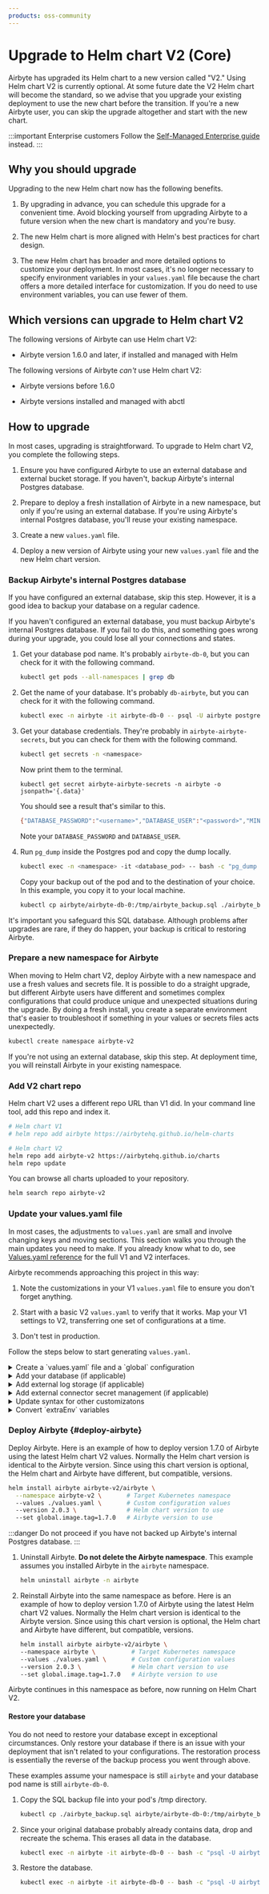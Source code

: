 ```yaml
---
products: oss-community
---
```



# Upgrade to Helm chart V2 (Core)

Airbyte has upgraded its Helm chart to a new version called "V2." Using Helm chart V2 is currently optional. At some future date the V2 Helm chart will become the standard, so we advise that you upgrade your existing deployment to use the new chart before the transition. If you're a new Airbyte user, you can skip the upgrade altogether and start with the new chart.

:::important Enterprise customers
Follow the [Self-Managed Enterprise guide](../enterprise-setup/chart-v2-enterprise) instead.
:::

## Why you should upgrade

Upgrading to the new Helm chart now has the following benefits.

1. By upgrading in advance, you can schedule this upgrade for a convenient time. Avoid blocking yourself from upgrading Airbyte to a future version when the new chart is mandatory and you're busy.

2. The new Helm chart is more aligned with Helm's best practices for chart design.

3. The new Helm chart has broader and more detailed options to customize your deployment. In most cases, it's no longer necessary to specify environment variables in your `values.yaml` file because the chart offers a more detailed interface for customization. If you do need to use environment variables, you can use fewer of them.

## Which versions can upgrade to Helm chart V2

The following versions of Airbyte can use Helm chart V2:

- Airbyte version 1.6.0 and later, if installed and managed with Helm

The following versions of Airbyte _can't_ use Helm chart V2:

- Airbyte versions before 1.6.0

- Airbyte versions installed and managed with abctl

## How to upgrade

In most cases, upgrading is straightforward. To upgrade to Helm chart V2, you complete the following steps.

1. Ensure you have configured Airbyte to use an external database and external bucket storage. If you haven't, backup Airbyte's internal Postgres database.

2. Prepare to deploy a fresh installation of Airbyte in a new namespace, but only if you're using an external database. If you're using Airbyte's internal Postgres database, you'll reuse your existing namespace.

3. Create a new `values.yaml` file.

4. Deploy a new version of Airbyte using your new `values.yaml` file and the new Helm chart version.

### Backup Airbyte's internal Postgres database

<Tabs groupId="external-db">
<TabItem value='db-yes' label='External database' default>

If you have configured an external database, skip this step. However, it is a good idea to backup your database on a regular cadence.

</TabItem>
<TabItem value='db-no' label='No external database' default>

If you haven't configured an external database, you must backup Airbyte's internal Postgres database. If you fail to do this, and something goes wrong during your upgrade, you could lose all your connections and states.

1. Get your database pod name. It's probably `airbyte-db-0`, but you can check for it with the following command.

    ```bash
    kubectl get pods --all-namespaces | grep db
    ```

2. Get the name of your database. It's probably `db-airbyte`, but you can check for it with the following command.

    ```bash
    kubectl exec -n airbyte -it airbyte-db-0 -- psql -U airbyte postgres
    ```

3. Get your database credentials. They're probably in `airbyte-airbyte-secrets`, but you can check for them with the following command.

    ```bash
    kubectl get secrets -n <namespace>
    ```

    Now print them to the terminal.

    ```
    kubectl get secret airbyte-airbyte-secrets -n airbyte -o jsonpath='{.data}'
    ```

    You should see a result that's similar to this.

    ```bash
    {"DATABASE_PASSWORD":"<username>","DATABASE_USER":"<password>","MINIO_ACCESS_KEY_ID":"<key>","MINIO_SECRET_ACCESS_KEY":"<key>","WORKLOAD_API_BEARER_TOKEN":"<key>"}%   
    ```

    Note your `DATABASE_PASSWORD` and `DATABASE_USER`.

4. Run `pg_dump` inside the Postgres pod and copy the dump locally.

    ```bash
    kubectl exec -n <namespace> -it <database_pod> -- bash -c "pg_dump -U airbyte db-airbyte > /tmp/airbyte_backup.sql"
    ```

    Copy your backup out of the pod and to the destination of your choice. In this example, you copy it to your local machine.

    ```bash
    kubectl cp airbyte/airbyte-db-0:/tmp/airbyte_backup.sql ./airbyte_backup.sql
    ```

It's important you safeguard this SQL database. Although problems after upgrades are rare, if they do happen, your backup is critical to restoring Airbyte.

</TabItem>
</Tabs>

### Prepare a new namespace for Airbyte

<Tabs groupId="external-db">
<TabItem value='db-yes' label='External database' default>

When moving to Helm chart V2, deploy Airbyte with a new namespace and use a fresh values and secrets file. It is possible to do a straight upgrade, but different Airbyte users have different and sometimes complex configurations that could produce unique and unexpected situations during the upgrade. By doing a fresh install, you create a separate environment that's easier to troubleshoot if something in your values or secrets files acts unexpectedly.

```bash
kubectl create namespace airbyte-v2
```

</TabItem>
<TabItem value='db-no' label='No external database' default>

If you're not using an external database, skip this step. At deployment time, you will reinstall Airbyte in your existing namespace.

</TabItem>
</Tabs>

### Add V2 chart repo

Helm chart V2 uses a different repo URL than V1 did. In your command line tool, add this repo and index it.

```bash
# Helm chart V1
# helm repo add airbyte https://airbytehq.github.io/helm-charts

# Helm chart V2
helm repo add airbyte-v2 https://airbytehq.github.io/charts
helm repo update
```

You can browse all charts uploaded to your repository.

```bash
helm search repo airbyte-v2
```

### Update your values.yaml file

In most cases, the adjustments to `values.yaml` are small and involve changing keys and moving sections. This section walks you through the main updates you need to make. If you already know what to do, see [Values.yaml reference](../deploying-airbyte/values) for the full V1 and V2 interfaces.

Airbyte recommends approaching this project in this way:

1. Note the customizations in your V1 `values.yaml` file to ensure you don't forget anything.

2. Start with a basic V2 `values.yaml` to verify that it works. Map your V1 settings to V2, transferring one set of configurations at a time.

3. Don't test in production.

Follow the steps below to start generating `values.yaml`.

<details>
<summary>
Create a `values.yaml` file and a `global` configuration
</summary>

Create a new `values.yaml` file on your machine. In that file, create your basic global configuration.

```yaml title="values.yaml"
global:
  edition: community

  airbyteUrl: "" # The URL where Airbyte will be reached; This should match your Ingress host
```

</details>

<details>
<summary>
Add your database (if applicable)
</summary>

If you're not using an external database, skip this step.

If you are using an external database, disable Airbyte's default Postgres database and add your own. The main difference in Helm chart V2 is the `global.database.database` key has changed to `global.database.name`.

```yaml title="values.yaml"
global: 
  database:
    # -- Secret name where database credentials are stored
    secretName: "" # e.g. "airbyte-config-secrets"
    # -- The database host
    host: ""
    # -- The database port
    port:
    # -- The database name - this key used to be "database" in Helm chart 1.0
    name: ""

    # Use EITHER user or userSecretKey, but not both
    # -- The database user
    user: ""
    # -- The key within `secretName` where the user is stored
    userSecretKey: "" # e.g. "database-user"

    # Use EITHER password or passwordSecretKey, but not both
    # -- The database password
    password: ""
    # -- The key within `secretName` where the password is stored
    passwordSecretKey: "" # e.g."database-password"

postgresql:
  enabled: false
```

</details>

<details>
<summary>
Add external log storage (if applicable)
</summary>

If you're using external log storage, implement it. If you aren't, skip this step.

<Tabs groupId="storage-type">
<TabItem value='s3' label='AWS S3' default>

```yaml
global:
  storage:
    type: s3
    bucket:
      log: airbyte-bucket
      state: airbyte-bucket
      workloadOutput: airbyte-bucket
      activityPayload: airbyte-bucket
    s3:
      region: "" ## e.g. us-east-1
      authenticationType: credentials ## Use "credentials" or "instanceProfile"
      accessKeyId: ""
      secretAccessKey: ""
```

</TabItem>
<TabItem value='gcs' label='Google Cloud Storage'>

**Option 1: Provide credentials directly in values.yaml**

```yaml
global:
  storage:
    type: gcs
    bucket:
      log: airbyte-bucket
      state: airbyte-bucket
      workloadOutput: airbyte-bucket
      activityPayload: airbyte-bucket
    gcs:
      projectId: <project-id>
      credentialsJson: <raw-json-content>  # Provide the raw JSON service account key (not base64-encoded)
      credentialsJsonPath: /secrets/gcs-log-creds/gcp.json
```

**Option 2: Use an external Kubernetes secret**

If you've already created a Kubernetes secret with your GCS credentials:

```yaml
global:
  storage:
    type: gcs
    storageSecretName: <your-existing-secret-name>  # Name of your existing Kubernetes secret
    bucket:
      log: airbyte-bucket
      state: airbyte-bucket
      workloadOutput: airbyte-bucket
      activityPayload: airbyte-bucket
    gcs:
      projectId: <project-id>
      credentialsJsonPath: /secrets/gcs-log-creds/gcp.json
```

</TabItem>
<TabItem value='azure' label='Azure Blob Storage'>

```yaml
global:
  storage:
    type: azure
    bucket:
      log: airbyte-bucket
      state: airbyte-bucket
      workloadOutput: airbyte-bucket
      activityPayload: airbyte-bucket
    azure:
      # one of the following: connectionString, connectionStringSecretKey
      connectionString: <azure storage connection string>
      connectionStringSecretKey: <secret coordinate containing an existing connection-string secret>
```

</TabItem>
</Tabs>

</details>

<details>
<summary>
Add external connector secret management (if applicable)
</summary>

If you're using external secret management, implement it. If you aren't, skip this step.

```yaml
global:
  secretsManager:
    enabled: false
    type: "" # one of: VAULT, GOOGLE_SECRET_MANAGER, AWS_SECRET_MANAGER, AZURE_KEY_VAULT, TESTING_CONFIG_DB_TABLE
    secretName: "airbyte-config-secrets"

    # Set ONE OF the following groups of configurations, based on your configuration in global.secretsManager.type.

    awsSecretManager:
      region: <aws-region>
      authenticationType: credentials ## Use "credentials" or "instanceProfile"
      tags: ## Optional - You may add tags to new secrets created by Airbyte.
      - key: ## e.g. team
          value: ## e.g. deployments
        - key: business-unit
          value: engineering
      kms: ## Optional - ARN for KMS Decryption.

    # OR

    googleSecretManager:
      projectId: <project-id>
      credentialsSecretKey: gcp.json

    # OR

    azureKeyVault:
      tenantId: ""
      vaultUrl: ""
      clientId: ""
      clientIdSecretKey: ""
      clientSecret: ""
      clientSecretSecretKey: ""
      tags: ""

    # OR

    vault:
      address: ""
      prefix: ""
      authToken: ""
      authTokenSecretKey: ""
```

</details>

<details>
<summary>
Update syntax for other customizatons
</summary>

If you have further customizations in your V1 values.yaml file, move those over to your new values.yaml file, and update key names where appropriate.

- Change hyphenated V1 keys keys to camel case in V2. For example, when copying over `workload-launcher`, change it to `workloadLauncher`.

- Some keys have different names. For example, `orchestrator` is `containerOrchestrator` in V2.

Here is the full list of changes.

<HelmSyntaxConversion/>

</details>

<details>
<summary>
Convert `extraEnv` variables
</summary>

In previous versions of your values.yaml file, you might have specified a number of environment variables through `extraEnv`. Many (but not all) of these variables have a dedicated interface in Helm chart V2. For example, look at the following configuration, which tells `workload-launcher` to run pods in the `jobs` node group.

```yaml title="values.yaml using Helm chart V1"
workload-launcher:
  nodeSelector:
    type: static
  ## Pods spun up by the workload launcher will run in the 'jobs' node group.
  extraEnv:
    - name: JOB_KUBE_NODE_SELECTORS
      value: type=jobs
    - name: SPEC_JOB_KUBE_NODE_SELECTORS
      value: type=jobs
    - name: CHECK_JOB_KUBE_NODE_SELECTORS
      value: type=jobs
    - name: DISCOVER_JOB_KUBE_NODE_SELECTORS
      value: type=jobs
```

You can specify these values directly without using environment variables, achieving the same effect.

```yaml title="values.yaml using Helm chart V2"
global:
  jobs:
    kube:
      nodeSelector:
        type: jobs
      scheduling:
        check:
          nodeSelectors:
            type: jobs
        discover:
          nodeSelectors:
            type: jobs
        spec:
          nodeSelectors:
            type: jobs

workloadLauncher:
  nodeSelector:
    type: static
```

<EnvironmentVarConversion/>

</details>

### Deploy Airbyte {#deploy-airbyte}

<Tabs groupId="external-db">
<TabItem value='db-yes' label='External database' default>

Deploy Airbyte. Here is an example of how to deploy version 1.7.0 of Airbyte using the latest Helm chart V2 values. Normally the Helm chart version is identical to the Airbyte version. Since using this chart version is optional, the Helm chart and Airbyte have different, but compatible, versions.

```bash
helm install airbyte airbyte-v2/airbyte \
  --namespace airbyte-v2 \       # Target Kubernetes namespace
  --values ./values.yaml \       # Custom configuration values
  --version 2.0.3 \              # Helm chart version to use
  --set global.image.tag=1.7.0   # Airbyte version to use
```

</TabItem>
<TabItem value='db-no' label='No external database' default>

:::danger
Do not proceed if you have not backed up Airbyte's internal Postgres database.
:::
  
1. Uninstall Airbyte. **Do not delete the Airbyte namespace**. This example assumes you installed Airbyte in the `airbyte` namespace.

    ```bash
    helm uninstall airbyte -n airbyte
    ```

2. Reinstall Airbyte into the same namespace as before. Here is an example of how to deploy version 1.7.0 of Airbyte using the latest Helm chart V2 values. Normally the Helm chart version is identical to the Airbyte version. Since using this chart version is optional, the Helm chart and Airbyte have different, but compatible, versions.

    ```bash
    helm install airbyte airbyte-v2/airbyte \
    --namespace airbyte \          # Target Kubernetes namespace
    --values ./values.yaml \       # Custom configuration values
    --version 2.0.3 \              # Helm chart version to use
    --set global.image.tag=1.7.0   # Airbyte version to use
    ```

Airbyte continues in this namespace as before, now running on Helm Chart V2.

#### Restore your database

You do not need to restore your database except in exceptional circumstances. Only restore your database if there is an issue with your deployment that isn't related to your configurations. The restoration process is essentially the reverse of the backup process you went through above.

These examples assume your namespace is still `airbyte` and your database pod name is still `airbyte-db-0`.

1. Copy the SQL backup file into your pod's /tmp directory.

    ```bash
    kubectl cp ./airbyte_backup.sql airbyte/airbyte-db-0:/tmp/airbyte_backup.sql
    ```

2. Since your original database probably already contains data, drop and recreate the schema. This erases all data in the database.

    ```bash
    kubectl exec -n airbyte -it airbyte-db-0 -- bash -c "psql -U airbyte -d db-airbyte -c 'DROP SCHEMA public CASCADE; CREATE SCHEMA public;'"
    ```

3. Restore the database.

    ```bash
    kubectl exec -n airbyte -it airbyte-db-0 -- bash -c "psql -U airbyte -d db-airbyte < /tmp/airbyte_backup.sql"
    ```

</TabItem>
</Tabs>
